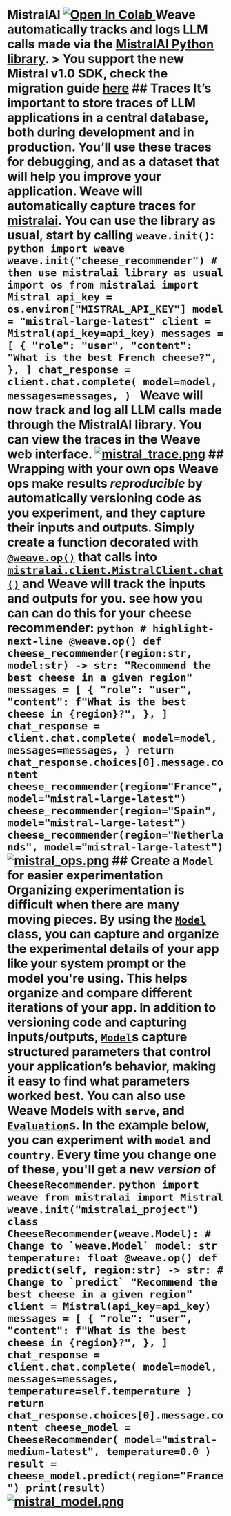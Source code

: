 # MistralAI <a target="_blank" href="https://colab.research.google.com/github/wandb/examples/blob/master/weave/docs/quickstart_mistral.ipynb"> <img src="https://colab.research.google.com/assets/colab-badge.svg" alt="Open In Colab"/> </a> Weave automatically tracks and logs LLM calls made via the [MistralAI Python library](https://github.com/mistralai/client-python). > You support the new Mistral v1.0 SDK, check the migration guide [here](https://github.com/mistralai/client-python/blob/main/MIGRATION.mdx) ## Traces It’s important to store traces of LLM applications in a central database, both during development and in production. You’ll use these traces for debugging, and as a dataset that will help you improve your application. Weave will automatically capture traces for [mistralai](https://github.com/mistralai/client-python). You can use the library as usual, start by calling `weave.init()`: ```python import weave weave.init("cheese_recommender") # then use mistralai library as usual import os from mistralai import Mistral api_key = os.environ["MISTRAL_API_KEY"] model = "mistral-large-latest" client = Mistral(api_key=api_key) messages = [ { "role": "user", "content": "What is the best French cheese?", }, ] chat_response = client.chat.complete( model=model, messages=messages, ) ``` Weave will now track and log all LLM calls made through the MistralAI library. You can view the traces in the Weave web interface. [![mistral_trace.png](/guides/integrations/imgs/mistral_trace.png)](https://wandb.ai/capecape/mistralai_project/weave/calls) ## Wrapping with your own ops Weave ops make results *reproducible* by automatically versioning code as you experiment, and they capture their inputs and outputs. Simply create a function decorated with [`@weave.op()`](/guides/tracking/ops) that calls into [`mistralai.client.MistralClient.chat()`](https://docs.mistral.ai/capabilities/completion/) and Weave will track the inputs and outputs for you. see how you can can do this for your cheese recommender: ```python # highlight-next-line @weave.op() def cheese_recommender(region:str, model:str) -> str: "Recommend the best cheese in a given region" messages = [ { "role": "user", "content": f"What is the best cheese in {region}?", }, ] chat_response = client.chat.complete( model=model, messages=messages, ) return chat_response.choices[0].message.content cheese_recommender(region="France", model="mistral-large-latest") cheese_recommender(region="Spain", model="mistral-large-latest") cheese_recommender(region="Netherlands", model="mistral-large-latest") ``` [![mistral_ops.png](/guides/integrations/imgs/mistral_ops.png)](https://wandb.ai/capecape/mistralai_project/weave/calls) ## Create a `Model` for easier experimentation Organizing experimentation is difficult when there are many moving pieces. By using the [`Model`](/guides/core-types/models) class, you can capture and organize the experimental details of your app like your system prompt or the model you're using. This helps organize and compare different iterations of your app. In addition to versioning code and capturing inputs/outputs, [`Model`](/guides/core-types/models)s capture structured parameters that control your application’s behavior, making it easy to find what parameters worked best. You can also use Weave Models with `serve`, and [`Evaluation`](/guides/core-types/evaluations)s. In the example below, you can experiment with `model` and `country`. Every time you change one of these, you'll get a new _version_ of `CheeseRecommender`. ```python import weave from mistralai import Mistral weave.init("mistralai_project") class CheeseRecommender(weave.Model): # Change to `weave.Model` model: str temperature: float @weave.op() def predict(self, region:str) -> str: # Change to `predict` "Recommend the best cheese in a given region" client = Mistral(api_key=api_key) messages = [ { "role": "user", "content": f"What is the best cheese in {region}?", }, ] chat_response = client.chat.complete( model=model, messages=messages, temperature=self.temperature ) return chat_response.choices[0].message.content cheese_model = CheeseRecommender( model="mistral-medium-latest", temperature=0.0 ) result = cheese_model.predict(region="France") print(result) ``` [![mistral_model.png](/guides/integrations/imgs/mistral_model.png)](https://wandb.ai/capecape/mistralai_project/weave/models)